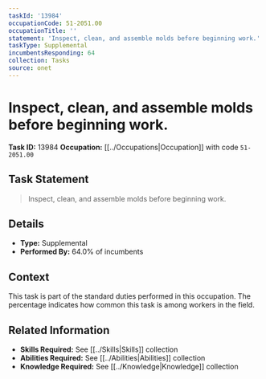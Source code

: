 ```yaml
---
taskId: '13984'
occupationCode: 51-2051.00
occupationTitle: ''
statement: 'Inspect, clean, and assemble molds before beginning work.'
taskType: Supplemental
incumbentsResponding: 64
collection: Tasks
source: onet
---
```

# Inspect, clean, and assemble molds before beginning work.

**Task ID:** 13984
**Occupation:** [[../Occupations|Occupation]] with code `51-2051.00`

## Task Statement

> Inspect, clean, and assemble molds before beginning work.

## Details

- **Type:** Supplemental
- **Performed By:** 64.0% of incumbents

## Context

This task is part of the standard duties performed in this occupation. The percentage indicates how common this task is among workers in the field.

## Related Information

- **Skills Required:** See [[../Skills|Skills]] collection
- **Abilities Required:** See [[../Abilities|Abilities]] collection
- **Knowledge Required:** See [[../Knowledge|Knowledge]] collection
